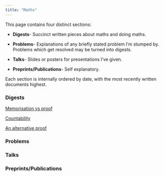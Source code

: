 ```yaml
---
title: "Maths"
---
```


This page contains four distinct sections:

-   **Digests**- Succinct written pieces about maths and doing maths.

-   **Problems**- Explanations of any briefly stated problem I'm stumped by. Problems which get resolved may be turned into digests.

-   **Talks**- Slides or posters for presentations I've given.

-   **Preprints/Publications**- Self explanatory.

Each section is internally ordered by date, with the most recently written documents highest.

### Digests

[Memorisation vs proof](https://billnunn.github.io/website/05-11-23.html)

[Countability](https://billnunn.github.io/website/28-10-23.html)

[An alternative proof](https://billnunn.github.io/website/04-10-23.html)

### Problems

### Talks

### Preprints/Publications
